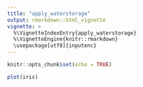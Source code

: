 ```yaml
---
title: "apply_waterstorage"
output: rmarkdown::html_vignette
vignette: >
  %\VignetteIndexEntry{apply_waterstorage}
  %\VignetteEngine{knitr::rmarkdown}
  \usepackage[utf8]{inputenc}
---
```


```r
knitr::opts_chunk$set(echo = TRUE)
```

```r

plot(iris)

```

